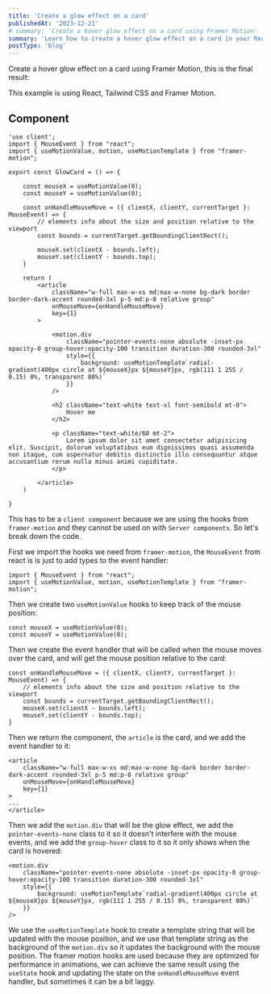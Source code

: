 ```yaml
---
title: 'Create a glow effect on a card'
publishedAt: '2023-12-21'
# summary: 'Create a hover glow effect on a card using Framer Motion'
summary: 'Learn how to create a hover glow effect on a card in your Reactjs applications using Framer Motion.'
postType: 'blog'
---
```


Create a hover glow effect on a card using Framer Motion, this is the final result:
<GlowCard />

This example is using React, Tailwind CSS and Framer Motion.

## Component
    
```tsx title="glow-card.tsx"
'use client';
import { MouseEvent } from "react";
import { useMotionValue, motion, useMotionTemplate } from "framer-motion";

export const GlowCard = () => {

    const mouseX = useMotionValue(0);
    const mouseY = useMotionValue(0);

    const onHandleMouseMove = ({ clientX, clientY, currentTarget }: MouseEvent) => {
        // elements info about the size and position relative to the viewport
        const bounds = currentTarget.getBoundingClientRect();

        mouseX.set(clientX - bounds.left);
        mouseY.set(clientY - bounds.top);
    }

    return (
        <article 
            className="w-full max-w-xs md:max-w-none bg-dark border border-dark-accent rounded-3xl p-5 md:p-8 relative group"
            onMouseMove={onHandleMouseMove}
            key={1}
        >

            <motion.div 
                className="pointer-events-none absolute -inset-px opacity-0 group-hover:opacity-100 transition duration-300 rounded-3xl"
                style={{
                    background: useMotionTemplate`radial-gradient(400px circle at ${mouseX}px ${mouseY}px, rgb(111 1 255 / 0.15) 0%, transparent 80%)`
                }}
            />

            <h2 className="text-white text-xl font-semibold mt-0">
                Hover me
            </h2>

            <p className="text-white/60 mt-2">
                Lorem ipsum dolor sit amet consectetur adipisicing elit. Suscipit, dolorum voluptatibus eum dignissimos quasi assumenda non itaque, cum aspernatur debitis distinctio illo consequuntur atque accusantium rerum nulla minus animi cupiditate.
            </p>

        </article>
    )

}
```

This has to be a `client component` because we are using the hooks from `framer-motion` and they cannot be used on with `Server components`.
So let's break down the code.

First we import the hooks we need from `framer-motion`, the `MouseEvent` from react
is is just to add types to the event handler:

```tsx title="glow-card.tsx"
import { MouseEvent } from "react";
import { useMotionValue, motion, useMotionTemplate } from "framer-motion";
```

Then we create two `useMotionValue` hooks to keep track of the mouse position:

```tsx title="glow-card.tsx"
const mouseX = useMotionValue(0);
const mouseY = useMotionValue(0);
```

Then we create the event handler that will be called when the mouse moves over the card, and will get 
the mouse position relative to the card:

```tsx title="glow-card.tsx"
const onHandleMouseMove = ({ clientX, clientY, currentTarget }: MouseEvent) => {
    // elements info about the size and position relative to the viewport
    const bounds = currentTarget.getBoundingClientRect();
    mouseX.set(clientX - bounds.left);
    mouseY.set(clientY - bounds.top);
}
```

Then we return the component, the `article` is the card, and we add the event handler to it:

```tsx title="glow-card.tsx"
<article 
    className="w-full max-w-xs md:max-w-none bg-dark border border-dark-accent rounded-3xl p-5 md:p-8 relative group"
    onMouseMove={onHandleMouseMove}
    key={1}
>
...
</article>
```

Then we add the `motion.div` that will be the glow effect, we add the `pointer-events-none` class to it so it doesn't interfere 
with the mouse events, and we add the `group-hover` class to it so it only shows when the card is hovered:

```tsx title="glow-card.tsx"
<motion.div 
    className="pointer-events-none absolute -inset-px opacity-0 group-hover:opacity-100 transition duration-300 rounded-3xl"
    style={{
        background: useMotionTemplate`radial-gradient(400px circle at ${mouseX}px ${mouseY}px, rgb(111 1 255 / 0.15) 0%, transparent 80%)`
    }}
/>
```

We use the `useMotionTemplate` hook to create a template string that will be updated with the mouse position, and we use that template 
string as the background of the `motion.div` so it updates the background with the mouse position.
The framer motion hooks are used because they are optimized for performance in animations, we can achieve the same result using the
`useState` hook and updating the state on the `onHandleMouseMove` event handler, but sometimes it can be a bit laggy.
